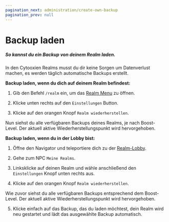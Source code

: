 ```yaml
---
pagination_next: administration/create-own-backup
pagination_prev: null
---
```


# Backup laden

##### So kannst du ein Backup von deinem Realm laden.

In den Cytooxien Realms musst du dir keine Sorgen um Datenverlust machen, es werden täglich automatische Backups erstellt.


**Backup laden, wenn du dich auf deinem Realm befindest:**

 1. Gib den Befehl `/realm` ein, um das [Realm Menu](../getting-started/settings) zu öffnen.

 2. Klicke unten rechts auf den `Einstellungen` Button.

 3. Klicke auf den orangen Knopf `Realm wiederherstellen`.

Nun siehst du alle verfügbaren Backups deines Realms, je nach Boost-Level.
Der aktuell aktive Wiederherstellungspunkt wird hervorgehoben.

**Backup laden, wenn du in der Lobby bist:**

 1. Öffne den Navigator und teleportiere dich zu der [Realm-Lobby](../getting-started/realm-lobby).

 2. Gehe zum NPC `Meine Realms`.

 3. Linksklicke auf deinen Realm und wähle anschließend den `Einstellungen` Knopf unten rechts aus.

 4. Klicke auf den orangen Knopf `Realm wiederherstellen`.

Wie zuvor siehst du alle verfügbaren Backups entsprechend dem Boost-Level.
Der aktuell aktive Wiederherstellungspunkt wird hervorgehoben.

 5. Klicke einfach auf das Backup, das du laden möchtest, dein Realm wird neu gestartet und lädt das ausgewählte Backup automatisch.